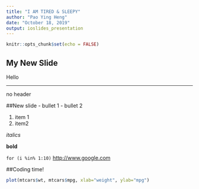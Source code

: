 ```yaml
---
title: "I AM TIRED & SLEEPY"
author: "Pao Ying Heng"
date: "October 18, 2019"
output: ioslides_presentation
---
```


```r
knitr::opts_chunk$set(echo = FALSE)
```

## My New Slide
Hello

*** 
no header

##New slide
- bullet 1
- bullet 2

1. item 1
2. item2 

*italics*

**bold**

`for (i %in% 1:10)`
<http://www.google.com>


##Coding time!
```r
plot(mtcars$wt, mtcars$mpg, xlab="weight", ylab="mpg")
```


